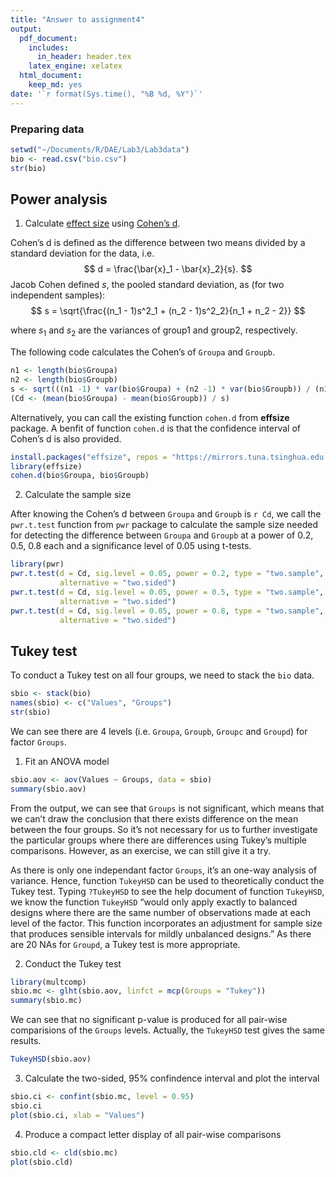 ```yaml
---
title: "Answer to assignment4"
output:
  pdf_document:
    includes:
      in_header: header.tex
    latex_engine: xelatex
  html_document:
    keep_md: yes
date: '`r format(Sys.time(), "%B %d, %Y")`'
---
```

### Preparing data
```r
setwd("~/Documents/R/DAE/Lab3/Lab3data")
bio <- read.csv("bio.csv")
str(bio)
```

## Power analysis
1. Calculate [effect size](https://en.wikipedia.org/wiki/Effect_size) using [Cohen's d](https://en.wikipedia.org/wiki/Effect_size#Cohen.27s_d).

Cohen's d is defined as the difference between two means divided by a standard deviation for the data, i.e.
$$
d = \frac{\bar{x}_1 - \bar{x}_2}{s}.
$$
Jacob Cohen defined $s$, the pooled standard deviation, as (for two independent samples):
$$
s = \sqrt{\frac{(n_1 - 1)s^2_1 + (n_2 - 1)s^2_2}{n_1 + n_2 - 2}}
$$

where $s_1$ and $s_2$ are the variances of group1 and group2, respectively.

The following code calculates the Cohen's of `Groupa` and `Groupb`.
```r
n1 <- length(bio$Groupa)
n2 <- length(bio$Groupb)
s <- sqrt(((n1 -1) * var(bio$Groupa) + (n2 -1) * var(bio$Groupb)) / (n1 + n2 - 2))
(Cd <- (mean(bio$Groupa) - mean(bio$Groupb)) / s)
```
Alternatively, you can call the existing function `cohen.d` from **effsize** package. A benfit of function `cohen.d` is that the confidence interval of Cohen's d is also provided.
```r
install.packages("effsize", repos = "https://mirrors.tuna.tsinghua.edu.cn/CRAN/")
library(effsize)
cohen.d(bio$Groupa, bio$Groupb)
```

2. Calculate the sample size

After knowing the Cohen's d between `Groupa` and `Groupb` is `r Cd`, we call the `pwr.t.test` function from `pwr` package to calculate the sample size needed for detecting the difference between `Groupa` and `Groupb` at a power of 0.2, 0.5, 0.8 each and a significance level of 0.05 using t-tests.
```r
library(pwr)
pwr.t.test(d = Cd, sig.level = 0.05, power = 0.2, type = "two.sample", 
           alternative = "two.sided")
pwr.t.test(d = Cd, sig.level = 0.05, power = 0.5, type = "two.sample", 
           alternative = "two.sided")
pwr.t.test(d = Cd, sig.level = 0.05, power = 0.8, type = "two.sample", 
           alternative = "two.sided")
```
## Tukey test
To conduct a Tukey test on all four groups, we need to stack the `bio` data.

```r
sbio <- stack(bio)
names(sbio) <- c("Values", "Groups")
str(sbio)
```

We can see there are 4 levels (i.e. `Groupa`, `Groupb`, `Groupc` and `Groupd`) for factor `Groups`.

1. Fit an ANOVA model

```r
sbio.aov <- aov(Values ~ Groups, data = sbio)
summary(sbio.aov)
```
From the output, we can see that `Groups` is not significant, which means that we can't draw the conclusion that there exists difference on the mean between the four groups. So it's not necessary for us to further investigate the particular groups where there are differences using Tukey's multiple comparisons. However, as an exercise, we can still give it a try.

As there is only one independant factor `Groups`, it's an one-way analysis of variance. Hence, function `TukeyHSD` can be used to theoretically conduct the Tukey test.
Typing `?TukeyHSD` to see the help document of function `TukeyHSD`, we know the function `TukeyHSD` "would only apply exactly to balanced designs where there are the same number of observations made at each level of the factor. This function incorporates an adjustment for sample size that produces sensible intervals for mildly unbalanced designs." As there are 20 NAs for `Groupd`, a Tukey test is more appropriate.

2. Conduct the Tukey test

```r
library(multcomp)
sbio.mc <- glht(sbio.aov, linfct = mcp(Groups = "Tukey"))
summary(sbio.mc)
```
We can see that no significant p-value is produced for all pair-wise comparisions of the `Groups` levels. Actually, the `TukeyHSD` test gives the same results.
```r
TukeyHSD(sbio.aov)
```

3. Calculate the two-sided, 95% confindence interval and plot the interval

```r
sbio.ci <- confint(sbio.mc, level = 0.95)
sbio.ci
plot(sbio.ci, xlab = "Values")
```

4. Produce a compact letter display of all pair-wise comparisons

```r
sbio.cld <- cld(sbio.mc)
plot(sbio.cld)
```
